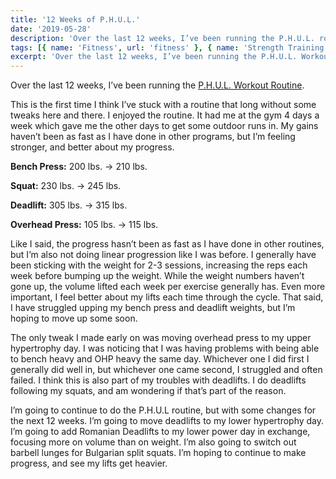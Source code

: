 ```yaml
---
title: '12 Weeks of P.H.U.L.'
date: '2019-05-28'
description: 'Over the last 12 weeks, I’ve been running the P.H.U.L. routine.'
tags: [{ name: 'Fitness', url: 'fitness' }, { name: 'Strength Training', url: 'strength-training' }, { name: 'Goals', url: 'goals' }]
excerpt: 'Over the last 12 weeks, I’ve been running the P.H.U.L. Workout Routine'
---
```


Over the last 12 weeks, I’ve been running the [P.H.U.L. Workout Routine](https://www.muscleandstrength.com/workouts/phul-workout).

This is the first time I think I’ve stuck with a routine that long without some tweaks here and there. I enjoyed the routine. It had me at the gym 4 days a week which gave me the other days to get some outdoor runs in. My gains haven’t been as fast as I have done in other programs, but I’m feeling stronger, and better about my progress.

**Bench Press:** 200 lbs. &rarr; 210 lbs.

**Squat:** 230 lbs. &rarr; 245 lbs.

**Deadlift:** 305 lbs. &rarr; 315 lbs.

**Overhead Press:** 105 lbs. &rarr; 115 lbs.

Like I said, the progress hasn’t been as fast as I have done in other routines, but I’m also not doing linear progression like I was before. I generally have been sticking with the weight for 2-3 sessions, increasing the reps each week before bumping up the weight. While the weight numbers haven’t gone up, the volume lifted each week per exercise generally has. Even more important, I feel better about my lifts each time through the cycle. That said, I have struggled upping my bench press and deadlift weights, but I’m hoping to move up some soon.

The only tweak I made early on was moving overhead press to my upper hypertrophy day. I was noticing that I was having problems with being able to bench heavy and OHP heavy the same day. Whichever one I did first I generally did well in, but whichever one came second, I struggled and often failed. I think this is also part of my troubles with deadlifts. I do deadlifts following my squats, and am wondering if that’s part of the reason.

I’m going to continue to do the P.H.U.L routine, but with some changes for the next 12 weeks. I’m going to move deadlifts to my lower hypertrophy day. I’m going to add Romanian Deadlifts to my lower power day in exchange, focusing more on volume than on weight. I’m also going to switch out barbell lunges for Bulgarian split squats. I’m hoping to continue to make progress, and see my lifts get heavier.
